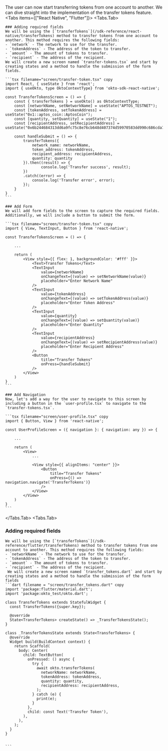
The user can now start transferring tokens from one account to another. We can dive straight into the implementation of the transfer tokens feature.
<Tabs items={["React Native", "Flutter"]}>
<Tabs.Tab>
<Steps>

    ### Adding required fields
    We will be using the [`transferTokens`](/sdk-reference/react-native/transferTokens) method to transfer tokens from one account to another. This method requires the following fields:
    - `network` - The network to use for the transfer.
    - `tokenAddress` - The address of the token to transfer.
    - `amount` - The amount of tokens to transfer.
    - `recipient` - The address of the recipient.
    We will create a new screen named `transfer-tokens.tsx` and start by creating states and a method to handle the submission of the form fields.

    ```tsx filename="screen/transfer-token.tsx" copy
    import React, { useState } from 'react';
    import { useOkto, type OktoContextType} from 'okto-sdk-react-native';

    const TransferTokensScreen = () => {
        const { transferTokens } = useOkto() as OktoContextType;
        const [networkName, setNetworkName] = useState("APTOS_TESTNET");
        const [tokenAddress, setTokenAddress] = useState("0x1::aptos_coin::AptosCoin");
        const [quantity, setQuantity] = useState("1");
        const [recipientAddress, setRecipientAddress] = useState("0x6b244684313dd6a9fc75c8e76cb648d407374d59970583dd990c686cda767984");
    
        const handleSubmit = () => {
            transferTokens({
                network_name: networkName,
                token_address: tokenAddress,
                recipient_address: recipientAddress,
                quantity: quantity
            }).then((result) => {
                    console.log('Transfer success', result);
            })
            .catch((error) => {
                console.log('Transfer error', error);
            });
        }
    }
    ```

    ### Add Form
    We will add form fields to the screen to capture the required fields. Additionally, we will include a button to submit the form.

    ```tsx filename="screen/transfer-token.tsx" copy
    import { View, TextInput, Button } from 'react-native';

    const TransferTokensScreen = () => {
        
        ...

        return (
            <View style={{ flex: 1, backgroundColor: '#fff' }}>
                <Text>Transfer Tokens</Text>
                <TextInput
                    value={networkName}
                    onChangeText={(value) => setNetworkName(value)}
                    placeholder="Enter Network Name"
                />
                <TextInput
                    value={tokenAddress}
                    onChangeText={(value) => setTokenAddress(value)}
                    placeholder="Enter Token Address"
                />
                <TextInput
                    value={quantity}
                    onChangeText={(value) => setQuantity(value)}
                    placeholder="Enter Quantity"
                />
                <TextInput
                    value={recipientAddress}
                    onChangeText={(value) => setRecipientAddress(value)}
                    placeholder="Enter Recipient Address"
                />
                <Button
                    title="Transfer Tokens"
                    onPress={handleSubmit}
                />
            </View>
        )
    }
    ```

    ### Add Navigation
    Now, let's add a way for the user to navigate to this screen by including a button in the `user-profile.tsx` to navigate to the `transfer-tokens.tsx`.

    ```tsx filename="screen/user-profile.tsx" copy
    import { Button, View } from 'react-native';

    const UserProfileScreen = ({ navigation }: { navigation: any }) => {
        
        ...
        
        return (
            <View>
                ...

                <View style={{ alignItems: "center" }}>
                    <Button
                        title="Transfer Tokens"
                        onPress={() => navigation.navigate('TransferTokens')}
                    />
                </View>
            </View>
        )
    }
    ```
</Steps>


</Tabs.Tab>
<Tabs.Tab>
<Steps>
   ### Adding required fields
    We will be using the [`transferTokens`](/sdk-reference/flutter/transferTokens) method to transfer tokens from one account to another. This method requires the following fields:
    - `networkName` - The network to use for the transfer.
    - `tokenAddress` - The address of the token to transfer.
    - `amount` - The amount of tokens to transfer.
    - `recipient` - The address of the recipient.
     We will create a new screen named `transfer_tokens.dart` and start by creating states and a method to handle the submission of the form fields
    ```dart filename = "screen/transfer_tokens.dart" copy
    import 'package:flutter/material.dart';
    import 'package:okto_test/okto.dart';

    class TransferTokens extends StatefulWidget {
      const TransferTokens({super.key});

      @override
      State<TransferTokens> createState() => _TransferTokensState();
    }

    class _TransferTokensState extends State<TransferTokens> {
      @override
      Widget build(BuildContext context) {
        return Scaffold(
          body: Center(
            child: TextButton(
              onPressed: () async {
                try {
                  await okto.transferTokens(
                    networkName: networkName,
                    tokenAddress: tokenAddress,
                    quantity: quantity,
                    recipientAddress: recipientAddress,
                  );
                } catch (e) {
                  print(e);
                }
              },
              child: const Text('Transfer Token'),
            ),
          ),
        );
      }
    }


    ```

</Steps>
</Tabs.Tab>
</Tabs>